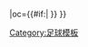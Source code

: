 {{fb team |t=波杜基林特 |tan=波杜基林特足球會 |tc=NOR |abb={{#if:{{{abb|}}}|B/G{{0}}}} |oc={{#if:{{{oc|}}}|{{{oc}}} }} }}<!--
--><noinclude>[[Category:足球模板]]</noinclude>